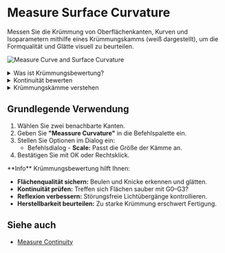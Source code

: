 
# Measure Surface Curvature

<Reference shortcut="" command="Measure Curvature" button="" />

Messen Sie die Krümmung von Oberflächenkanten, Kurven und Isoparametern mithilfe eines Krümmungskamms (weiß dargestellt), um die Formqualität und Glätte visuell zu beurteilen.

![Measure Curve and Surface Curvature](/img/measure-curve-surface-curvature.png)


<details>
  <summary>Was ist Krümmungsbewertung?</summary>
  <div className="px-4">
    <p className="mt-2">
      Das Werkzeug <strong>Krümmung messen</strong> analysiert die Krümmung von Kurven oder Oberflächen, um Glätte und Kontinuität zu beurteilen.
      Es zeigt Krümmungskämme, die den Krümmungsradius an verschiedenen Punkten darstellen – besonders hilfreich für hochwertige Flächen.
    </p>

    <img src="/img/curvature-comb.png" alt="Curvature Comb" className="mt-4" />

    <p className="mt-2">
      <strong>Krümmung</strong> wird als der Kehrwert des Radius an einem bestimmten Punkt berechnet. Diese Werte werden grafisch in Abständen durch sogenannte Krümmungskämme dargestellt. Die Änderung der Kämme entlang der Kurve – der sogenannte <strong>Fluss</strong> – zeigt das Verhalten der Form.

      1. Die <strong>Länge</strong> jeder Linie ist proportional zum Kehrwert des Radius – größere Krümmung ergibt längere Linien.
      2. Die <strong>Richtung</strong> jeder Linie ist senkrecht zur Kurve an diesem Punkt  
      3. Die <strong>rote</strong> Umrandung zeigt den Verlauf der Kurve. 

      > **Hinweis:** Ist eine Kante oder Kurve flach, wird keine Krümmung angezeigt.
    </p>
  </div>
</details>


<details>
  <summary>Kontinuität bewerten</summary>
  <div className="px-4">
  <p className="mt-2">
    Verwenden Sie das Werkzeug, um zu prüfen, ob eine Fläche oder Kurve <strong>G0</strong>, <strong>G1</strong>, <strong>G2</strong> oder <strong>G3</strong> Kontinuität an Verbindungsstellen aufweist.

    <ul>
    <li><strong>G0</strong> (Positionskontinuität) – Kurven treffen sich am selben Punkt, aber es gibt einen sichtbaren Knick.</li>
      <li><strong>G1</strong> (Tangentialkontinuität) – Tangenten stimmen überein, aber Krümmungswerte unterscheiden sich.</li>
      <li><strong>G2</strong> (Krümmungskontinuität) – Krümmung stimmt überein, glatter Übergang ohne sichtbare Brüche.</li>
      <li><strong>G3</strong> (Beschleunigungskontinuität) – Krümmung und Tangenten stimmen überein, keine Reflexionsbrüche.</li> 
    </ul>
    Weitere Infos zur Kontinuität finden Sie <a href="/cad-essentials/continuity-curve-and-surface">hier</a>. 

    ![Curvature Examples on G0, G1, and G2](/img/curvature-0.png)
  </p>
  </div>
</details>

<details>
  <summary>Krümmungskämme verstehen</summary>
  <div className="px-4">
  <p className="mt-2">
  Die Kämme zeigen, wie sich die Krümmung entlang der Kurve verändert.

  Below are examples of how to read them:
  <ul>
    <li><strong>1.</strong> Gleiche Länge der Linien = gleichmäßiger Radius (z. B. Kreis).</li>
      <li><strong>2.</strong> Unterschiedliche Länge = Änderung der Krümmung (Beschleunigung oder Verlangsamung).</li>
      <li><strong>3.</strong> Seitenwechsel mit Null-Länge = Wendepunkt (flach).</li>
      <li><strong>4.</strong> Unterbrechungen = Krümmungsfehler zwischen <a href="/cad-essentials/nurbs-overview#spans">Bearbeitungspunkten</a>.</li>
  </ul>

    ![Understanding Curvature Combs](/img/curvature-comb-1.png)

  </p>
  </div>
</details>

## Grundlegende Verwendung

1. Wählen Sie zwei benachbarte Kanten.
2. Geben Sie **"Meassure Curvature"** in die Befehlspalette ein.
3. Stellen Sie Optionen im Dialog ein: 
   - <Kst>Befehlsdialog</Kst>
         - **Scale:** Passt die Größe der Kämme an. 
4. Bestätigen Sie mit OK oder Rechtsklick.

<VideoPlayer fileName="measure-curvature-0"/>

<Callout type="info" emoji="💡">
**Info**    
Krümmungsbewertung hilft Ihnen:
<ul>
  <li><strong>Flächenqualität sichern:</strong> Beulen und Knicke erkennen und glätten.</li>
  <li><strong>Kontinuität prüfen:</strong> Treffen sich Flächen sauber mit G0–G3?</li>
  <li><strong>Reflexion verbessern:</strong> Störungsfreie Lichtübergänge kontrollieren.</li>
  <li><strong>Herstellbarkeit beurteilen:</strong> Zu starke Krümmung erschwert Fertigung.</li>
</ul>
</Callout>

## Siehe auch
- [Measure Continuity](/solid/measure-continuity)
